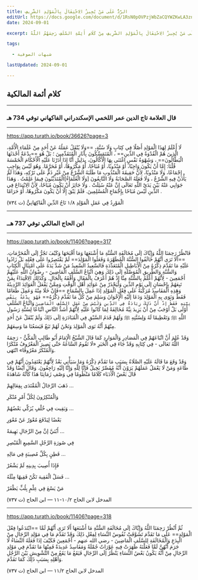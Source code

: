 ```yaml
---
title: الرَّدُّ عَلَى مَنْ يُجِيزُ الِاحْتِفَالَ بِالْمَوْلِدِ الشَّرِيفِ
editUrl: https://docs.google.com/document/d/1RsN0pOVPzjWbZaCQYWZKwLA3znQ6S9belC8Fu1Gn2yc/edit
date: 2024-09-01

excerpt: الرَّدُّ عَلَى مَنْ يُجِيزُ الِاحْتِفَالَ بِالْمَوْلِدِ الشَّرِيفِ مِنْ كَلَامِ أَئِمَّةِ السَّلَفِ رَحِمَهُمُ اللَّهُ 

tags:

  - شبهات الصوفية

lastUpdated: 2024-09-01

---
```


## كلام أئمة المالكية

---

###  قال العلامة تاج الدين عمر اللخمي الإسكندراني   الفاكهاني توفي 734 هـ

---

<Quote>
 

https://app.turath.io/book/36626?page=3

لَا أَعْلَمُ لِهَذَا الْمَوْلِدِ أَصْلًا فِي كِتَابٍ وَلَا سُنَّةٍ، ==وَلَا يُنْقَلُ عَمَلُهُ عَنْ أَحَدٍ مِنْ عُلَمَاءِ الْأُمَّةِ، الَّذِينَ هُمْ الْقُدْوَةُ فِي الدِّينِ== ،   الْمُتَمَسِّكُونَ بِآثَارِ الْمُتَقَدِّمِينَ   ؛ بَلْ هُوَ ==بِدْعَةٌ أَحْدَثَهَا الْبَطَّالُونَ== ، وَشَهْوَةُ نَفْسٍ اغْتَنَى بِهَا الْأَكَّالُونَ، بِدَلِيلِ أَنَّا إِذَا أَدَرْنَا عَلَيْهِ الْأَحْكَامَ الْخَمْسَةَ قُلْنَا: إِمَّا أَنْ يَكُونَ وَاجِبًا، أَوْ مَنْدُوبًا، أَوْ مُبَاحًا، أَوْ مَكْرُوهًا، أَوْ مُحَرَّمًا. وَهُوَ لَيْسَ بِوَاجِبٍ إِجْمَاعًا، وَلَا مَنْدُوبًا، لِأَنَّ حَقِيقَةَ الْمَنْدُوبِ مَا طَلَبَهُ الشَّرْعُ مِنْ غَيْرِ ذَمٍّ عَلَى تَرْكِهِ،   وَهَذَا لَمْ يَأْذَنْ فِيهِ الشَّرْعُ   ، وَلَا فَعَلَهُ الصَّحَابَةُ وَلَا التَّابِعُونَ [وَلَا الْعُلَمَاءُ]الْمُتَدَيِّنُونَ فِيمَا عَلِمْتُ . وَهَذَا جَوَابِي عَنْهُ بَيْنَ يَدَيْ اللَّهِ تَعَالَى إِنَّ عَنْهُ سُئِلَتْ . وَلَا جَائِزَ أَنْ يَكُونَ مُبَاحًا، لِأَنَّ الِابْتِدَاعَ فِي الدِّينِ لَيْسَ مُبَاحًا بِإِجْمَاعِ الْمُسْلِمِينَ. فَلَمْ يَبْقَ إِلَّا أَنْ يَكُونَ مَكْرُوهًا، أَوْ حَرَامًا .

الْمَوْرِدُ فِي عَمَلِ الْمَوْلِدِ ١/٨  تَاجُ الدِّينِ الْفَاكِهَانِيُّ (ت ٧٣٤)

</Quote>

---

### ابن الحاج المالكي توفي 737 هــ

---

<Quote>
 

 https://app.turath.io/book/11406?page=317 

فَانْظُرْ رَحِمَنَا اللَّهُ وَإِيَّاكَ إلَى مُخَالَفَةِ السُّنَّةِ مَا أَشْنَعَهَا وَمَا أَقْبَحَهَا وَكَيْفَ تَجُرُّ إلَى الْمُحَرَّمَاتِ. ==أَلَا تَرَى أَنَّهُمْ خَالَفُوا السُّنَّةَ الْمُطَهَّرَةَ وَفَعَلُوا الْمَوْلِدَ== لَمْ يَقْتَصِرُوا عَلَى فِعْلِهِ بَلْ زَادُوا عَلَيْهِ مَا تَقَدَّمَ ذِكْرُهُ مِنْ الْأَبَاطِيلِ الْمُتَعَدِّدَةِ فَالسَّعِيدُ السَّعِيدُ مَنْ شَدَّ يَدَهُ عَلَى امْتِثَالِ الْكِتَابِ وَالسُّنَّةِ وَالطَّرِيقِ الْمُوَصِّلَةِ إلَى ذَلِكَ وَهِيَ اتِّبَاعُ السَّلَفِ الْمَاضِينَ - رِضْوَانُ اللَّهِ عَلَيْهِمْ أَجْمَعِينَ - لِأَنَّهُمْ أَعْلَمُ بِالسُّنَّةِ مِنَّا إذْ هُمْ أَعْرَفُ بِالْمَقَالِ وَأَفْقَهُ بِالْحَالِ. وَكَذَلِكَ الِاقْتِدَاءُ بِمَنْ تَبِعَهُمْ بِإِحْسَانٍ إلَى يَوْمِ الدِّينِ وَلْيَحْذَرْ مِنْ عَوَائِدِ أَهْلِ الْوَقْتِ وَمِمَّنْ يَفْعَلُ الْعَوَائِدَ الرَّدِيئَةَ وَهَذِهِ الْمَفَاسِدُ مُرَكَّبَةٌ عَلَى فِعْلِ الْمَوْلِدِ إذَا عَمِلَ بِالسَّمَاعِ ==فَإِنْ خَلَا مِنْهُ وَعَمِلَ طَعَامًا فَقَطْ وَنَوَى بِهِ الْمَوْلِدَ وَدَعَا إلَيْهِ الْإِخْوَانَ وَسَلِمَ مِنْ كُلِّ مَا تَقَدَّمَ ذِكْرُهُ== `فَهُوَ بِدْعَةٌ بِنَفْسِ نِيَّتِهِ فَقَطْ إذْ أَنَّ ذَلِكَ زِيَادَةٌ فِي الدِّينِ وَلَيْسَ مِنْ عَمَلِ السَّلَفِ الْمَاضِينَ`  وَاتِّبَاعُ السَّلَفِ أَوْلَى بَلْ أَوْجَبُ مِنْ أَنْ يَزِيدَ نِيَّةً مُخَالِفَةً لِمَا كَانُوا عَلَيْهِ لِأَنَّهُمْ أَشَدُّ النَّاسِ اتِّبَاعًا لِسُنَّةِ رَسُولِ اللَّهِ ﷺ وَتَعْظِيمًا لَهُ وَلِسُنَّتِهِ ﷺ وَلَهُمْ قَدَمُ السَّبْقِ فِي الْمُبَادَرَةِ إلَى ذَلِكَ وَلَمْ يُنْقَلْ عَنْ أَحَدٍ مِنْهُمْ أَنَّهُ نَوَى الْمَوْلِدَ وَنَحْنُ لَهُمْ تَبَعٌ فَيَسَعُنَا مَا وَسِعَهُمْ.

وَقَدْ عُلِمَ أَنَّ اتِّبَاعَهُمْ فِي الْمَصَادِرِ وَالْمَوَارِدِ كَمَا قَالَ الشَّيْخُ الْإِمَامُ أَبُو طَالِبٍ الْمَكِّيُّ - رَحِمَهُ اللَّهُ تَعَالَى - فِي كِتَابِهِ وَقَدْ جَاءَ فِي الْخَبَرِ «لَا تَقُومُ السَّاعَةُ حَتَّى يَصِيرَ الْمَعْرُوفُ مُنْكَرًا وَالْمُنْكَرُ مَعْرُوفًا» انْتَهَى. 

وَقَدْ وَقَعَ مَا قَالَهُ عَلَيْهِ الصَّلَاةُ بِسَبَبِ مَا تَقَدَّمَ ذِكْرُهُ وَمَا سَيَأْتِي بَعْدُ لِأَنَّهُمْ يَعْتَقِدُونَ أَنَّهُمْ فِي طَاعَةٍ وَمَنْ لَا يَعْمَلُ عَمَلَهُمْ يَرَوْنَ أَنَّهُ مُقَصِّرٌ بَخِيلٌ فَإِنَّا لِلَّهِ وَإِنَّا إلَيْهِ رَاجِعُونَ. وَقَالَ أَيْضًا وَقَدْ قَالَ بَعْضُ الْأُدَبَاء كَلَامًا مَنْظُومًا فِي وَصْفِ زَمَانِنَا هَذَا كَأَنَّهُ شَاهَدَهُ

ذَهَبَ الرِّجَالُ الْمُقْتَدَى بِفِعَالِهِمْ …

 وَالْمُنْكِرُونَ لِكُلِّ أَمْرٍ مُنْكَرِ

وَبَقِيت فِي خُلْفٍ يُزَكِّي بَعْضُهُمْ …

 بَعْضًا لِيَدْفَعَ مُعْوَرٌ عَنْ مُعْوَرِ

أَبُنَيَّ إنَّ مِنْ الرِّجَالِ بَهِيمَةً ... 

فِي صُورَةِ الرَّجُلِ السَّمِيعِ الْمُبْصِرِ

فَطِنٍ بِكُلِّ مُصِيبَةٍ فِي مَالِهِ …

 فَإِذَا أُصِيبَ بِدِينِهِ لَمْ يَشْعُرْ

فَسَلْ الْفَقِيهَ تَكُنْ فَقِيهًا مِثْلَهُ ... 

مَنْ يَسْعَ فِي عِلْمٍ بِلُبٍّ يَظْفَرْ

المدخل لابن الحاج ٢/‏١٠-١١ — ابن الحاج (ت ٧٣٧)

</Quote>

---

<Quote>
 

 https://app.turath.io/book/11406?page=318 

ثُمَّ اُنْظُرْ رَحِمَنَا اللَّهُ وَإِيَّاكَ إلَى مُخَالَفَةِ السُّنَّةِ مَا أَشْنَعَهَا أَلَا تَرَى أَنَّهُمْ لَمَّا ==ابْتَدَعُوا فِعْلَ الْمَوْلِدِ== عَلَى مَا تَقَدَّمَ تَشَوَّفَتْ نُفُوسُ النِّسَاءِ لِفِعْلِ ذَلِكَ وَقَدْ تَقَدَّمَ مَا فِي مَوْلِدِ الرِّجَالِ مِنْ الْبِدَعِ وَالْمُخَالَفَةِ لِلسَّلَفِ الْمَاضِينَ - رضي الله عنهم - أَجْمَعِينَ فَكَيْفَ إذَا فَعَلَهُ النِّسَاءُ لَا جَرَمَ أَنَّهُنَّ لَمَّا فَعَلْنَهُ ظَهَرَتْ فِيهِ عَوْرَاتٌ جُمْلَةٌ وَمَفَاسِدُ عَدِيدَةٌ فَمِنْهَا مَا تَقَدَّمَ فِي مَوْلِدِ الرِّجَالِ مِنْ أَنَّهُ يَكُونُ بَعْضُ النِّسَاءِ يَنْظُرُ إلَى الرِّجَالِ فَيَقَعُ مَا يَقَعُ مِنْ التَّشْوِيشِ بَيْنَ الرَّجُلِ وَأَهْلِهِ بِسَبَبِ ذَلِكَ كَمَا تَقَدَّمَ. 

المدخل لابن الحاج ٢/‏١١ — ابن الحاج (ت ٧٣٧)

</Quote>


